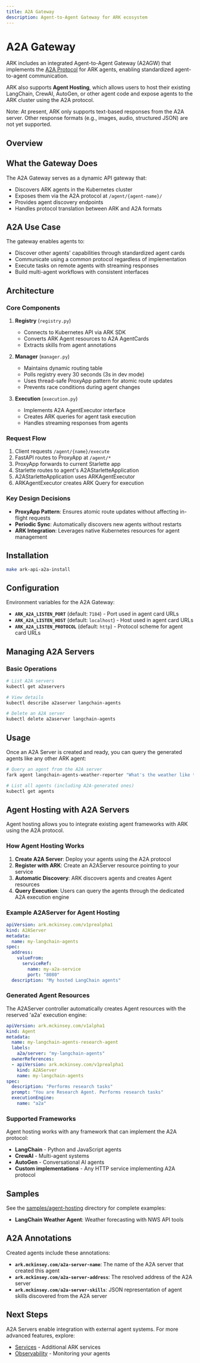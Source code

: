 ```yaml
---
title: A2A Gateway
description: Agent-to-Agent Gateway for ARK ecosystem
---
```


# A2A Gateway

ARK includes an integrated Agent-to-Agent Gateway (A2AGW) that implements the [A2A Protocol](https://github.com/a2a-integration/a2a-spec) for ARK agents, enabling standardized agent-to-agent communication.

ARK also supports **Agent Hosting**, which allows users to host their existing LangChain, CrewAI, AutoGen, or other agent code and expose agents to the ARK cluster using the A2A protocol.

Note: At present, ARK only supports text-based responses from the A2A server. Other response formats (e.g., images, audio, structured JSON) are not yet supported.

## Overview

## What the Gateway Does

The A2A Gateway serves as a dynamic API gateway that:
- Discovers ARK agents in the Kubernetes cluster
- Exposes them via the A2A protocol at `/agent/{agent-name}/`
- Provides agent discovery endpoints
- Handles protocol translation between ARK and A2A formats

## A2A Use Case

The gateway enables agents to:
- Discover other agents' capabilities through standardized agent cards
- Communicate using a common protocol regardless of implementation
- Execute tasks on remote agents with streaming responses
- Build multi-agent workflows with consistent interfaces

## Architecture

### Core Components

1. **Registry** (`registry.py`)
   - Connects to Kubernetes API via ARK SDK
   - Converts ARK Agent resources to A2A AgentCards
   - Extracts skills from agent annotations

2. **Manager** (`manager.py`)
   - Maintains dynamic routing table
   - Polls registry every 30 seconds (3s in dev mode)
   - Uses thread-safe ProxyApp pattern for atomic route updates
   - Prevents race conditions during agent changes

3. **Execution** (`execution.py`)
   - Implements A2A AgentExecutor interface
   - Creates ARK queries for agent task execution
   - Handles streaming responses from agents

### Request Flow

1. Client requests `/agent/{name}/execute`
2. FastAPI routes to ProxyApp at `/agent/*`
3. ProxyApp forwards to current Starlette app
4. Starlette routes to agent's A2AStarletteApplication
5. A2AStarletteApplication uses ARKAgentExecutor
6. ARKAgentExecutor creates ARK Query for execution

### Key Design Decisions

- **ProxyApp Pattern**: Ensures atomic route updates without affecting in-flight requests
- **Periodic Sync**: Automatically discovers new agents without restarts
- **ARK Integration**: Leverages native Kubernetes resources for agent management

## Installation

```bash
make ark-api-a2a-install
```

## Configuration

Environment variables for the A2A Gateway:
- **`ARK_A2A_LISTEN_PORT`** (default: `7184`) - Port used in agent card URLs
- **`ARK_A2A_LISTEN_HOST`** (default: `localhost`) - Host used in agent card URLs
- **`ARK_A2A_LISTEN_PROTOCOL`** (default: `http`) - Protocol scheme for agent card URLs




## Managing A2A Servers

### Basic Operations

```bash
# List A2A servers
kubectl get a2aservers

# View details
kubectl describe a2aserver langchain-agents

# Delete an A2A server
kubectl delete a2aserver langchain-agents
```

## Usage

Once an A2A Server is created and ready, you can query the generated agents like any other ARK agent:

```bash
# Query an agent from the A2A server
fark agent langchain-agents-weather-reporter "What's the weather like today?"

# List all agents (including A2A-generated ones)
kubectl get agents
```

## Agent Hosting with A2A Servers

Agent hosting allows you to integrate existing agent frameworks with ARK using the A2A protocol.

### How Agent Hosting Works

1. **Create A2A Server**: Deploy your agents using the A2A protocol
2. **Register with ARK**: Create an A2AServer resource pointing to your service
3. **Automatic Discovery**: ARK discovers agents and creates Agent resources
4. **Query Execution**: Users can query the agents through the dedicated A2A execution engine

### Example A2AServer for Agent Hosting

```yaml
apiVersion: ark.mckinsey.com/v1prealpha1
kind: A2AServer
metadata:
  name: my-langchain-agents
spec:
  address:
    valueFrom:
      serviceRef:
        name: my-a2a-service
        port: "8080"
  description: "My hosted LangChain agents"
```

### Generated Agent Resources

The A2AServer controller automatically creates Agent resources with the reserved 'a2a' execution engine:

```yaml
apiVersion: ark.mckinsey.com/v1alpha1
kind: Agent
metadata:
  name: my-langchain-agents-research-agent
  labels:
    a2a/server: "my-langchain-agents"
  ownerReferences:
  - apiVersion: ark.mckinsey.com/v1prealpha1
    kind: A2AServer
    name: my-langchain-agents
spec:
  description: "Performs research tasks"
  prompt: "You are Research Agent. Performs research tasks"
  executionEngine:
    name: "a2a"
```

### Supported Frameworks

Agent hosting works with any framework that can implement the A2A protocol:
- **LangChain** - Python and JavaScript agents
- **CrewAI** - Multi-agent systems
- **AutoGen** - Conversational AI agents
- **Custom implementations** - Any HTTP service implementing A2A protocol

## Samples

See the [samples/agent-hosting](https://github.com/mckinsey/agents-at-scale-ark/tree/main/samples/agent-hosting) directory for complete examples:
- **LangChain Weather Agent**: Weather forecasting with NWS API tools

## A2A Annotations

Created agents include these annotations:
- **`ark.mckinsey.com/a2a-server-name`**: The name of the A2A server that created this agent
- **`ark.mckinsey.com/a2a-server-address`**: The resolved address of the A2A server
- **`ark.mckinsey.com/a2a-server-skills`**: JSON representation of agent skills discovered from the A2A server

## Next Steps

A2A Servers enable integration with external agent systems. For more advanced features, explore:

- [Services](/developer-guide/services) - Additional ARK services
- [Observability](/developer-guide/observability) - Monitoring your agents

